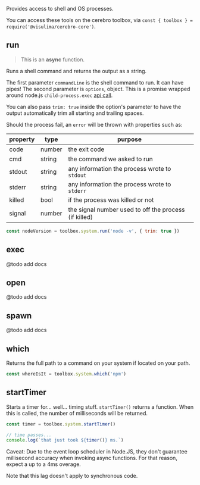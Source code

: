 Provides access to shell and OS processes.

You can access these tools on the cerebro toolbox, via `const { toolbox } = require('@visulima/cerebro-core')`.

## run

> This is an **async** function.

Runs a shell command and returns the output as a string.

The first parameter `commandLine` is the shell command to run. It can have pipes! The
second parameter is `options`, object. This is a promise wrapped around node.js `child-process.exec`
[api call](https://nodejs.org/api/child_process.html#child_process_child_process_exec_command_options_callback).

You can also pass `trim: true` inside the option's parameter to have the output automatically trim all
starting and trailing spaces.

Should the process fail, an `error` will be thrown with properties such as:

| property | type   | purpose                                               |
| -------- | ------ | ----------------------------------------------------- |
| code     | number | the exit code                                         |
| cmd      | string | the command we asked to run                           |
| stdout   | string | any information the process wrote to `stdout`         |
| stderr   | string | any information the process wrote to `stderr`         |
| killed   | bool   | if the process was killed or not                      |
| signal   | number | the signal number used to off the process (if killed) |

```js
const nodeVersion = toolbox.system.run('node -v', { trim: true })
```

## exec

@todo add docs

## open

@todo add docs

## spawn

@todo add docs

## which

Returns the full path to a command on your system if located on your path.

```js
const whereIsIt = toolbox.system.which('npm')
```

## startTimer

Starts a timer for... well... timing stuff. `startTimer()` returns a function. When this is called, the number of milliseconds will be returned.

```js
const timer = toolbox.system.startTimer()

// time passes...
console.log(`that just took ${timer()} ms.`)
```

Caveat: Due to the event loop scheduler in Node.JS, they don't guarantee millisecond accuracy when invoking async functions. For that reason, expect a up to a 4ms overage.

Note that this lag doesn't apply to synchronous code.
